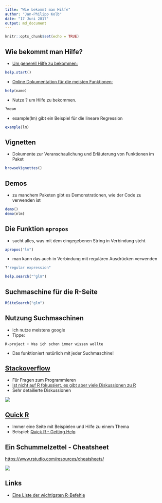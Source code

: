 ```yaml
---
title: "Wie bekommt man Hilfe"
author: "Jan-Philipp Kolb"
date: "17 Juni 2017"
output: md_document
---
```


```r
knitr::opts_chunk$set(echo = TRUE)
```

<!--

## Wie bekommt man Hilfe 

- Foren, Blogs und Supportmöglichkeiten

-->

## Wie bekommt man Hilfe?

-  [Um generell Hilfe zu bekommen:](http://itfeature.com/tag/how-to-get-help-in-r)


```r
help.start()
```

-  [Online Dokumentation für die meisten Funktionen:](https://www.r-project.org/help.html)

```r
help(name)
```

-  Nutze ? um Hilfe zu bekommen.

```r
?mean
```

-  example(lm) gibt ein Beispiel für die lineare Regression

```r
example(lm)
```

## Vignetten

- Dokumente zur Veranschaulichung und Erläuterung von Funktionen im Paket 
```r
browseVignettes()
```

## Demos

- zu manchem Paketen gibt es Demonstrationen, wie der Code zu verwenden ist

```r
demo()
demo(nlm)
```

## Die Funktion `apropos`

- sucht alles, was mit dem eingegebenen String in Verbindung steht

```r
apropos("lm")
```

- man kann das auch in Verbindung mit regulären Ausdrücken verwenden

```r
?"regular expression"
```


```r
help.search("^glm")
```

## Suchmaschine für die R-Seite

```r
RSiteSearch("glm")
```


## Nutzung Suchmaschinen

-  Ich nutze meistens google 
-  Tippe:

```
R-project + Was ich schon immer wissen wollte
```
-  Das funktioniert natürlich mit jeder Suchmaschine!

## [Stackoverflow](http://stackoverflow.com/)

-  Für Fragen zum Programmieren
-  [Ist nicht auf R fokussiert, es gibt aber viele Diskussionen zu R](https://stackoverflow.com/tags/r/info)
-  Sehr detailierte Diskussionen

![](https://github.com/Japhilko/IntroR/blob/master/2017/slides/figure/StackoverflowEx.PNG?raw=true)

## [Quick R](http://www.statmethods.net/interface/help.html)

- Immer eine Seite mit Beispielen und Hilfe zu einem Thema
- Beispiel: [Quick R - Getting Help](http://www.statmethods.net/interface/help.html)


## Ein Schummelzettel - Cheatsheet

<https://www.rstudio.com/resources/cheatsheets/>

![](https://github.com/Japhilko/IntroR/blob/master/2017/slides/figure/cheatsheetBaseR.PNG?raw=true)

## Links

- [Eine Liste der wichtigsten R-Befehle](https://www.personality-project.org/r/r.commands.html)